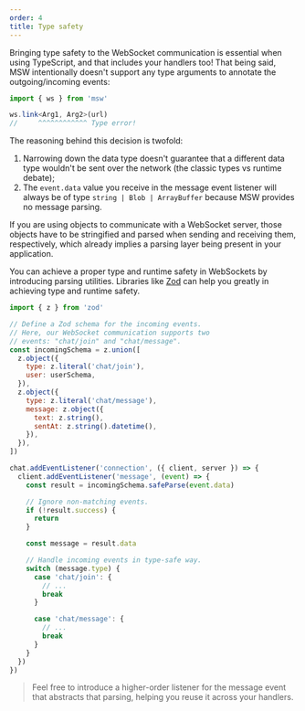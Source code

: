 ```yaml
---
order: 4
title: Type safety
---
```


Bringing type safety to the WebSocket communication is essential when using TypeScript, and that includes your handlers too! That being said, MSW intentionally doesn't support any type arguments to annotate the outgoing/incoming events:

```ts
import { ws } from 'msw'

ws.link<Arg1, Arg2>(url)
//     ^^^^^^^^^^^^ Type error!
```

The reasoning behind this decision is twofold:

1. Narrowing down the data type doesn't guarantee that a different data type wouldn't be sent over the network (the classic types vs runtime debate);
1. The `event.data` value you receive in the message event listener will always be of type `string | Blob | ArrayBuffer` because MSW provides no message parsing.

If you are using objects to communicate with a WebSocket server, those objects have to be stringified and parsed when sending and receiving them, respectively, which already implies a parsing layer being present in your application.

You can achieve a proper type and runtime safety in WebSockets by introducing parsing utilities. Libraries like [Zod](https://github.com/colinhacks/zod) can help you greatly in achieving type and runtime safety.

```js
import { z } from 'zod'

// Define a Zod schema for the incoming events.
// Here, our WebSocket communication supports two
// events: "chat/join" and "chat/message".
const incomingSchema = z.union([
  z.object({
    type: z.literal('chat/join'),
    user: userSchema,
  }),
  z.object({
    type: z.literal('chat/message'),
    message: z.object({
      text: z.string(),
      sentAt: z.string().datetime(),
    }),
  }),
])

chat.addEventListener('connection', ({ client, server }) => {
  client.addEventListener('message', (event) => {
    const result = incomingSchema.safeParse(event.data)

    // Ignore non-matching events.
    if (!result.success) {
      return
    }

    const message = result.data

    // Handle incoming events in type-safe way.
    switch (message.type) {
      case 'chat/join': {
        // ...
        break
      }

      case 'chat/message': {
        // ...
        break
      }
    }
  })
})
```

> Feel free to introduce a higher-order listener for the message event that abstracts that parsing, helping you reuse it across your handlers.

